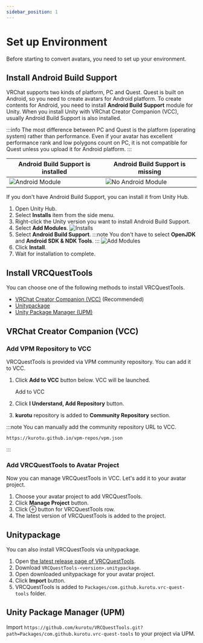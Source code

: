 ---
sidebar_position: 1
---


# Set up Environment

Before starting to convert avatars, you need to set up your environment.

## Install Android Build Support

VRChat supports two kinds of platform, PC and Quest.
Quest is built on Android, so you need to create avatars for Android platform.
To create contents for Android, you need to install **Android Build Support** module for Unity.
When you install Unity with VRChat Creator Companion (VCC), usually Android Build Support is also installed.

:::info
The most difference between PC and Quest is the platform (operating system) rather than performance.
Even if your avatar has excellent performance rank and low polygons count on PC, it is not compatible for Quest unless you upload it for Android platform.
:::

| Android Build Support is installed | Android Build Support is missing |
|---|---|
| ![Android Module](/img/unity_android_ok.png) | ![No Android Module](/img/unity_android_ng.png) |

If you don't have Android Build Support, you can install it from Unity Hub.

1. Open Unity Hub.
2. Select **Installs** item from the side menu.
3. Right-click the Unity version you want to install Android Build Support.
4. Select **Add Modules**.
    ![Installs](/img/unity-hub_installs.png)
5. Select **Android Build Support**.
    :::note
    You don't have to select **OpenJDK** and **Android SDK & NDK Tools**.
    :::
    ![Add Modules](/img/unity-hub_add-modules.png)
6. Click **Install**.
7. Wait for installation to complete.

## Install VRCQuestTools

You can choose one of the following methods to install VRCQuestTools.
- [VRChat Creator Companion (VCC)](#vrchat-creator-companion-vcc) (Recommended)
- [Unitypackage](#unitypackage)
- [Unity Package Manager (UPM)](#unity-package-manager-upm)

## VRChat Creator Companion (VCC)

### Add VPM Repository to VCC

VRCQuestTools is provided via VPM community repository. You can add it to VCC.

1. Click **Add to VCC** button below. VCC will be launched.
    <Link
        target={null}
        className="button button--primary button--lg"
        to="vcc://vpm/addRepo?url=https://kurotu.github.io/vpm-repos/vpm.json">
        Add to VCC
    </Link>

2. Click **I Understand, Add Repository** button.
3. **kurotu** repository is added to **Community Repository** section.

:::note
You can manually add the community repository URL to VCC.

```
https://kurotu.github.io/vpm-repos/vpm.json
```
:::

### Add VRCQuestTools to Avatar Project

Now you can manage VRCQuestTools in VCC. Let's add it to your avatar project.

1. Choose your avatar project to add VRCQuestTools.
2. Click **Manage Project** button.
3. Click ⊕ button for VRCQuestTools row.
4. The latest version of VRCQuestTools is added to the project.

## Unitypackage

You can also install VRCQuestTools via unitypackage.

1. Open [the latest release page of VRCQuestTools](https://github.com/kurotu/VRCQuestTools/releases/latest).
2. Download `VRCQuestTools-<version>.unitypackage`.
3. Open downloaded unitypackage for your avatar project.
4. Click **Import** button.
5. VRCQuestTools is added to `Packages/com.github.kurotu.vrc-quest-tools` folder.

## Unity Package Manager (UPM)

Import `https://github.com/kurotu/VRCQuestTools.git?path=Packages/com.github.kurotu.vrc-quest-tools` to your project via UPM.
